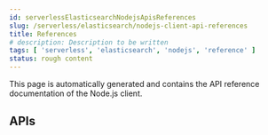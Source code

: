 ```yaml
---
id: serverlessElasticsearchNodejsApisReferences
slug: /serverless/elasticsearch/nodejs-client-api-references
title: References
# description: Description to be written
tags: [ 'serverless', 'elasticsearch', 'nodejs', 'reference' ]
status: rough content
---
```



<RoughContent />

This page is automatically generated and contains the API reference 
documentation of the Node.js client.

## APIs